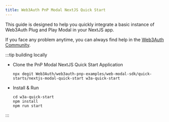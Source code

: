 ```yaml
---
title: Web3Auth PnP Modal NextJS Quick Start
---
```


This guide is designed to help you quickly integrate a basic instance of Web3Auth Plug and Play Modal in your NextJS app.

If you face any problem anytime, you can always find help in the [Web3Auth Community](https://web3auth.io/community/c/help-pnp/pnp-modal/7).

:::tip building locally

- Clone the PnP Modal NextJS Quick Start Application

  ```shell npm2yarn
  npx degit Web3Auth/web3auth-pnp-examples/web-modal-sdk/quick-starts/nextjs-modal-quick-start w3a-quick-start
  ```

- Install & Run

  ```shell npm2yarn
  cd w3a-quick-start
  npm install
  npm run start
  ```

:::

